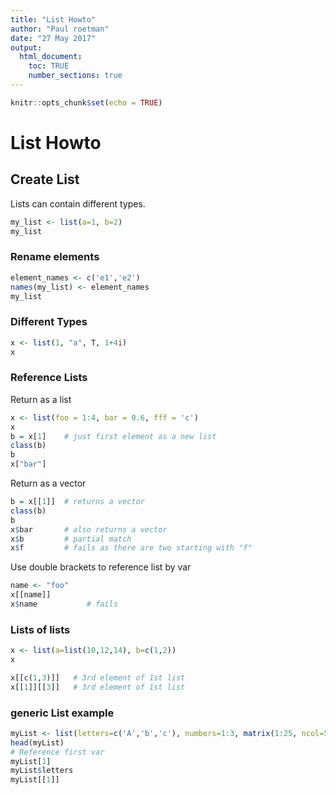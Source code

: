 ```yaml
---
title: "List Howto"
author: "Paul roetman"
date: "27 May 2017"
output: 
  html_document:
    toc: TRUE
    number_sections: true
---
```


```r
knitr::opts_chunk$set(echo = TRUE)
```

# List Howto

## Create List

Lists can contain different types.

```r
my_list <- list(a=1, b=2)
my_list
```

### Rename elements
```r
element_names <- c('e1','e2')
names(my_list) <- element_names
my_list
```

### Different Types
```r
x <- list(1, "a", T, 1+4i)
x
```

### Reference Lists

Return as a list
```r
x <- list(foo = 1:4, bar = 0.6, fff = 'c')
x
b = x[1]    # just first element as a new list
class(b)
b
x["bar"]    
```

Return as a vector
```r
b = x[[1]]  # returns a vector
class(b)
b
x$bar       # also returns a vector
x$b         # partial match
x$f         # fails as there are two starting with "f" 

```

Use double brackets to reference list by var
```r
name <- "foo"
x[[name]]
x$name           # fails
```

### Lists of lists

```r
x <- list(a=list(10,12,14), b=c(1,2))
x

x[[c(1,3)]]   # 3rd element of 1st list
x[[1]][[3]]   # 3rd element of 1st list

```

### generic List example

```r
myList <- list(letters=c('A','b','c'), numbers=1:3, matrix(1:25, ncol=5))
head(myList)
# Reference first var
myList[1]
myList$letters
myList[[1]]
```
